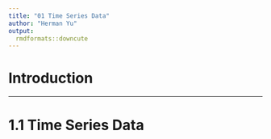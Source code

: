 ```yaml
---
title: "01 Time Series Data"
author: "Herman Yu"
output:
  rmdformats::downcute
---
```


# Introduction



---

# 1.1 Time Series Data
